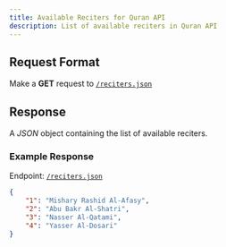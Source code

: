 ---
title: Available Reciters for Quran API
description: List of available reciters in Quran API
---


## Request Format

Make a **GET** request to [`/reciters.json`](/api/reciters.json)

## Response

A _*JSON*_ object containing the list of available reciters.

### Example Response

Endpoint: [`/reciters.json`](/api/reciters.json)

```json copy
{
    "1": "Mishary Rashid Al-Afasy",
    "2": "Abu Bakr Al-Shatri",
    "3": "Nasser Al-Qatami",
    "4": "Yasser Al-Dosari"
}
```
